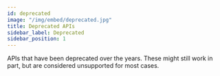 ```yaml
---
id: deprecated
image: "/img/embed/deprecated.jpg"
title: Deprecated APIs
sidebar_label: Deprecated
sidebar_position: 1
---
```


APIs that have been deprecated over the years. These might still work in part, but are considered unsupported for most cases.